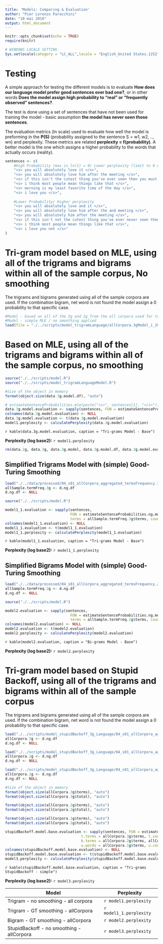 ```yaml
---
title: 'Models: Comparing & Evaluation'
author: "Pier Lorenzo Paracchini"
date: "10 mai 2016"
output: html_document
---
```


```r
knitr::opts_chunk$set(echo = TRUE)
require(knitr)

# WINDOWS LOCALE SETTING
Sys.setlocale(category = "LC_ALL",locale = "English_United States.1252")

```

# Testing

A simple approach for testing the different models is to evaluate  __How does our language model prefer good sentences over bad one?__, or in other words __Does the model assign high probability to "real" or "frequently observed" sentences?__.

The test is done using a set of sentences that have not been used for training the model - basic assumption __the model has never seen those sentences__.

The evaluation metrics (ln scale) used to evaluate how well the model is preforming in the __P(S)__ (probability assigned to the sentence S = w1, w2, .., wn) and perplexity. These metrics are related __perplexity = f(probability)__. A better model is the one which assigns a higher probability to the words that actually occurs (reality).

```r
sentences <- c(
    #High Probability (max is ln(1) = 0/ Lower perplexity (limit to 0 when ln(1))
    "<s> you will absolutely love it </s>",
    "<s> you will absolutely love him after the meeting </s>",
    "<s> if this isn't the cutest thing you've ever seen then you must be insane </s>",
    "<s> i think most people mean things like that </s>",
    "<s> morning is my least favorite time of the day </s>",
    "<s> i love you </s>",
    
    #Lower Probability/ Higher perplexity
    "<s> you will absolutely love and it </s>",
    "<s> you will absolutely love him after the and meeting </s>",
    "<s> you will absolutely him after the meeting </s>",
    "<s> if this isn't not the cutest thing you've ever never seen then you must be insane </s>",
    "<s> i think most people mean things like that </s>",
    "<s> i love you not </s>"
)
```

# Tri-gram model based on MLE, using all of the trigrams and bigrams within all of the sample corpus, No smoothing

The trigrams and bigrams generated using all of the sample corpora are used. If the combination bigram, net word is not found the model assign a 0 probability to that specific case.

```r
#Model - based on all of the 3g and 2g from the all corpora used for training
#Model - simple MLE / no smoothing applied
load(file = "./../scripts/model_trigramLanguage/allCorpora.3gModel_i_2016-05-10.rdata")
```

# Based on MLE, using all of the trigrams and bigrams within all of the sample corpus, no smoothing

```r
source("./../scripts/model.R")
source("./../scripts/model_trigramLanguageModel.R")

#Size of the object in memory
format(object.size(data.3g.model.df), "auto")

# estimateSentenceProbabilities.mle(paste("<s>", sentences[1], "</s>"), data.3g.model.df)
data.3g.model.evaluation <- sapply(sentences, FUN = estimateSentenceProbabilities.mle, data.3g.model.df)
colnames(data.3g.model.evaluation) <- NULL
data.3g.model.evaluation <- t(data.3g.model.evaluation)
model1.perplexity <- calculatePerplexity(data.3g.model.evaluation)
```

`r kable(data.3g.model.evaluation, caption = "Tri-grams Model - Base")`

__Perplexity (log base2):__ `r model1.perplexity`

```r
rm(data.2g, data.3g, data.3g.model, data.3g.model.df, data.3g.model.evaluation)
```

## Simplified Trigrams Model with (simple) Good-Turing Smoothing

```r
load("./../data/processed/04_s01_allCorpora_aggregated_termsFrequency.3g.rdata")
allSample.termFreq.3g <- d.ng.df
d.ng.df <- NULL
```


```r
source("./../scripts/model.R")

model1_1.evaluation <- sapply(sentences, 
                              FUN = estimateSentenceProbabilities.ng.model.simple.withGoodTuring.smoothing, 
                              terms = allSample.termFreq.3g$terms, counters = allSample.termFreq.3g$total, ng = 3)
colnames(model1_1.evaluation) <- NULL
model1_1.evaluation <- t(model1_1.evaluation)
model1_1.perplexity <- calculatePerplexity(model1_1.evaluation)
```

`r kable(model1_1.evaluation, caption = "Tri-grams Model - Base")`

__Perplexity (log base2):__ `r model1_1.perplexity`


## Simplified Bigrams Model with (simple) Good-Turing Smoothing

```r
load("./../data/processed/04_s01_allCorpora_aggregated_termsFrequency.2g.rdata")
allSample.termFreq.2g <- d.ng.df
d.ng.df <- NULL
```


```r
source("./../scripts/model.R")

model2.evaluation <- sapply(sentences, 
                              FUN = estimateSentenceProbabilities.ng.model.simple.withGoodTuring.smoothing, 
                              terms = allSample.termFreq.2g$terms, counters = allSample.termFreq.2g$total, ng = 2)
colnames(model2.evaluation) <- NULL
model2.evaluation <- t(model2.evaluation)
model2.perplexity <- calculatePerplexity(model2.evaluation)
```

`r kable(model2.evaluation, caption = "Bi-grams Model - Base")`

__Perplexity (log base2):__ `r model2.perplexity`


# Tri-gram model based on Stupid Backoff, using all of the trigrams and bigrams within all of the sample corpus

The trigrams and bigrams generated using all of the sample corpora are used. If the combination bigram, net word is not found the model assign a 0 probability to that specific case.

```r
load("./../scripts/model_stupidBackoff_3g_Language/04_s01_allCorpora_aggregated_termsFrequency.3g.rdata")
allCorpora.3g <- d.ng.df
d.ng.df <- NULL

load("./../scripts/model_stupidBackoff_3g_Language/04_s01_allCorpora_aggregated_termsFrequency.2g.rdata")
allCorpora.2g <- d.ng.df
d.ng.df <- NULL

load("./../scripts/model_stupidBackoff_3g_Language/04_s01_allCorpora_aggregated_termsFrequency.1g.rdata")
allCorpora.1g <- d.ng.df
d.ng.df <- NULL

#Size of the object in memory
format(object.size(allCorpora.3g$terms), "auto")
format(object.size(allCorpora.3g$total), "auto")

format(object.size(allCorpora.2g$terms), "auto")
format(object.size(allCorpora.2g$total), "auto")

format(object.size(allCorpora.1g$terms), "auto")
format(object.size(allCorpora.1g$total), "auto")
```

```r
stupidBackoff.model.base.evaluation <- sapply(sentences, FUN = estimateSentenceProbabilities,
                                   t.terms = allCorpora.3g$terms, t.counters = allCorpora.3g$total,
                                   b.terms = allCorpora.2g$terms, allCorpora.2g$total,
                                   u.words = allCorpora.1g$terms, u.counters = allCorpora.1g$total)
colnames(stupidBackoff.model.base.evaluation) <- NULL
stupidBackoff.model.base.evaluation <- t(stupidBackoff.model.base.evaluation)
model3.perplexity <- calculatePerplexity(stupidBackoff.model.base.evaluation)
```

`r kable(stupidBackoff.model.base.evaluation, caption = "Tri-grams StupidBackoff - simple")`

__Perplexity (log base2):__ `r model3.perplexity`


Model | Perplexity
------------- | -------------
Trigram - no smoothing - all corpora| `r model1.perplexity`
Trigram - GT smoothing - allCorpora | `r model1_1.perplexity`
Bigram - GT smoothing - allCorpora | `r model2.perplexity`
StupidBackoff - no smoothing - allCorpora | `r model3.perplexity`

